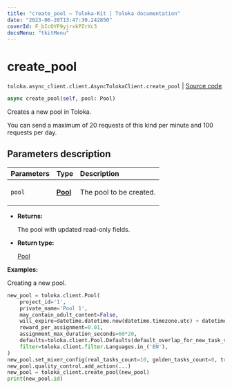 ```yaml
---
title: "create_pool — Toloka-Kit | Toloka documentation"
date: "2023-06-20T13:47:30.242850"
coverId: F_bIcOYF9yjrxkPZrXc3
docsMenu: "tkitMenu"
---
```


# create_pool

`toloka.async_client.client.AsyncTolokaClient.create_pool` | [Source code](https://github.com/Toloka/toloka-kit/blob/v1.2.0/src/async_client/client.py#L0)

```python
async create_pool(self, pool: Pool)
```

Creates a new pool in Toloka.

You can send a maximum of 20 requests of this kind per minute and 100 requests per day.

## Parameters description

| Parameters | Type | Description |
| :----------| :----| :-----------|
`pool`|**[Pool](/docs/toloka-kit/reference/toloka.client.pool.Pool)**|<p>The pool to be created.</p>

* **Returns:**

  The pool with updated read-only fields.

* **Return type:**

  [Pool](/docs/toloka-kit/reference/toloka.client.pool.Pool)

**Examples:**

Creating a new pool.

```python
new_pool = toloka.client.Pool(
    project_id='1',
    private_name='Pool 1',
    may_contain_adult_content=False,
    will_expire=datetime.datetime.now(datetime.timezone.utc) + datetime.timedelta(days=365),
    reward_per_assignment=0.01,
    assignment_max_duration_seconds=60*20,
    defaults=toloka.client.Pool.Defaults(default_overlap_for_new_task_suites=3),
    filter=toloka.client.filter.Languages.in_('EN'),
)
new_pool.set_mixer_config(real_tasks_count=10, golden_tasks_count=0, training_tasks_count=0)
new_pool.quality_control.add_action(...)
new_pool = toloka_client.create_pool(new_pool)
print(new_pool.id)
```